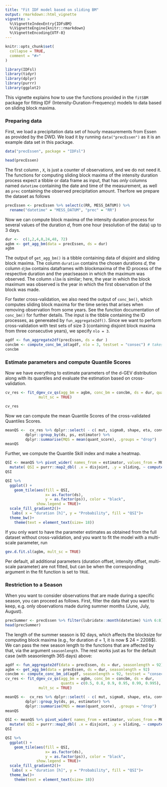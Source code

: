 ```yaml
---
title: "Fit IDF model based on sliding BM"
output: rmarkdown::html_vignette
vignette: >
  %\VignetteIndexEntry{IDFsBM}
  %\VignetteEngine{knitr::rmarkdown}
  %\VignetteEncoding{UTF-8}
---
```


```r
knitr::opts_chunk$set(
  collapse = TRUE,
  comment = "#>"
)
```

```r
library(IDFsl)
library(tidyr)
library(dplyr)
library(purrr)
library(ggplot2)
```

This vignette explains how to use the functions provided in the `fitSBM` package
for fitting IDF (Intensity-Duration-Frequency) models to data based on sliding 
block maxima. 


### Preparing data 
First, we load a precipitation data set of hourly measurements from Essen as 
provided by the DWD.
We load it by running `data("precEssen")` as it is an example data set in this package.

```r
data("precEssen", package = "IDFsl")

head(precEssen)
```


The first column , `X`, is just a counter of observations, and we do not need it. 
The functions for computing sliding block maxima of the intensity duration process
expect a tibble or data frame as input, that has *only* columns named 
`datetime` containing the date and time of the measurement, as well as `prec` 
containing the observed precipitation amount. 
Therfore we prepare the dataset as follows

```r
precEssen <- precEssen %>% select(c(RR, MESS_DATUM)) %>% 
  rename("datetime" = "MESS_DATUM", "prec" = "RR")
```

Now we can compute block maxima of the intensity duration process for several
values of the duration $d$, from one hour (resolution of the data) up to 3 days. 


```r
dur <-  c(1,2,4,8,24,48, 72)
agbm <- get_agg_bm(data = precEssen, ds = dur)
agbm
```

The output of `get_agg_bm()` is a tibble containing data of disjoint and 
sliding block maxima. The column `duration` contains the chosen durations $d$, 
the column `djbm` contains dataframes with 
blockmaxima of the ID process of the respective duration and the year/season in which 
the maximum was observed. The column `slbm` is similar; here, the year in 
which the block maximum was observed is the year in which the first observation 
of the block was made. 

For faster cross-validation, we also need the output of `conc_bm()`, which computes
sliding block maxima for the time series that arises when removing observation from 
some years. See the function documentation of `conc_bm()` for further details. 
The input is the tibble containing the ID processes, as genereated by `fun_aggregate2df()`.
Since we want to perform cross-validation with test sets of size 3 (containing 
disjoint block maxima from three consecutive years), we specify `nlo = 3`. 
```r
agdf <- fun_aggregate2df(precEssen, ds = dur )
concbm <- compute_conc_bm_id(agdf, nlo = 3, testset = "consec") # takes a while.
concbm
```

### Estimate parameters and compute Quantile Scores 

Now we have everything to estimate parameters of the d-GEV distribution along with 
its quantiles and evaluate the estimation based on cross-validation. 

```r
cv_res <- fit_dgev_cv_qs(agg_bm = agbm, conc_bm = concbm, ds = dur, quants = c(0.5, 0.8, 0.9, 0.95, 0.99, 0.995), 
               mult_sc = TRUE)

cv_res
```
Now we can compute the mean Quantile Scores of the cross-validated Quantiles Scores. 

```r
meanQS <-  cv_res %>% dplyr::select( - c( mut, sigma0, shape, eta, conv, Testdata )) %>%
         dplyr::group_by(ds, ps, estimator) %>%
         dplyr::summarise(MQS = mean(quant_score), .groups = "drop")
meanQS
```
Further, we compute the Quantile Skill index and make a heatmap.

```r
QSI <- meanQS %>% pivot_wider( names_from = estimator, values_from = MQS) %>% 
  mutate( QSI = purrr::map2_dbl( .x = disjoint, .y = sliding, ~ compute_qsi(.y, .x)))
QSI
```
```r
QSI %>% 
  ggplot() +
    geom_tile(aes(fill = QSI,
                  x= as.factor(ds),
                  y = as.factor(ps)), color = "black",
              show.legend = TRUE)+
  scale_fill_gradient2()+
   labs( x = "duration [h]", y = "Probability", fill = "QSI")+
  theme_bw()+
    theme(text = element_text(size= 18))

```

If you only want to have the parameter estimates as obtained from the full dataset 
without cross-validation, and you want to fit the model with a multi-scale parameter, 
run 

```r
gev.d.fit.sl(agbm, mult_sc = TRUE)
```
Per default, all additional parameters (duration offset, intensity offset, multi-scale
parameter) are not fitted, but can be when the corresponding argument in the fit 
function is set to `TRUE`. 


### Restriction to a Season 

When you want to consider observations that are made during a specific season, 
you can proceed as follows. 
First, filter the data that you want to keep, e.g. only observations made during 
summer months (June, July, August). 

```r
precSummer <- precEssen %>% filter(lubridate::month(datetime) %in% 6:8)
head(precSummer)
```
The length of the summer season is 92 days, which affects the blocksize for computing 
block maxima (e.g., for duration $d = 1$, it is now $ 24 \cdot 92 = 2208$).
We can pass the new season length to the functions that are affected by that, via
the argument `seasonlength`. 
The rest works just as for the default case (with seasonlength 365 days) above: 

```r
agdf <- fun_aggregate2df(data = precEssen, ds = dur, seasonlength = 92)
agbm <- get_agg_bm(data = precEssen, ds = dur, seasonlength = 92) 
concbm <- compute_conc_bm_id(agdf, seasonlength = 92, testset = "consec")
cv_res <- fit_dgev_cv_qs(agg_bm = agbm, conc_bm = concbm, ds = dur, 
                         quants = c(0.5, 0.8, 0.9, 0.95, 0.99, 0.995), 
               mult_sc = TRUE)

meanQS <-  cv_res %>% dplyr::select( - c( mut, sigma0, shape, eta, conv, Testdata )) %>%
         dplyr::group_by(ds, ps, estimator) %>%
         dplyr::summarise(MQS = mean(quant_score), .groups = "drop")
meanQS

QSI <- meanQS %>% pivot_wider( names_from = estimator, values_from = MQS) %>% 
  mutate( QSI = purrr::map2_dbl( .x = disjoint, .y = sliding, ~ compute_qsi(.y, .x)))
QSI
```

```r
QSI %>% 
  ggplot() +
    geom_tile(aes(fill = QSI,
                  x= as.factor(ds),
                  y = as.factor(ps)), color = "black",
              show.legend = TRUE)+
  scale_fill_gradient2()+
   labs( x = "duration [h]", y = "Probability", fill = "QSI")+
  theme_bw()+
    theme(text = element_text(size= 18))
```


